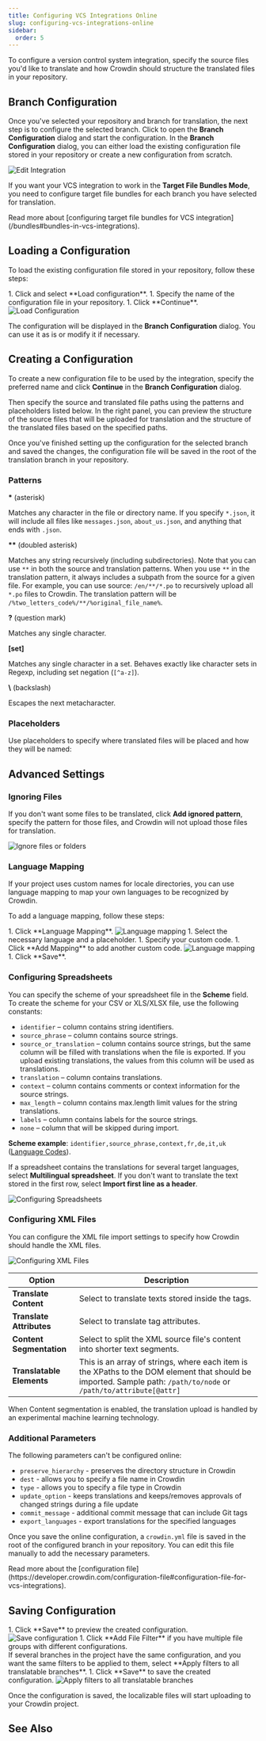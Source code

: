 ```yaml
---
title: Configuring VCS Integrations Online
slug: configuring-vcs-integrations-online
sidebar:
  order: 5
---
```



To configure a version control system integration, specify the source files you'd like to translate and how Crowdin should structure the translated files in your repository.

## Branch Configuration

Once you've selected your repository and branch for translation, the next step is to configure the selected branch. Click <Icon name="mdi:pencil" class="inline-icon" /> to open the **Branch Configuration** dialog and start the configuration. In the **Branch Configuration** dialog, you can either load the existing configuration file stored in your repository or create a new configuration from scratch.

<Image src={editIntegrationEditBranchBtn} alt="Edit Integration" class="width-2xl" />

If you want your VCS integration to work in the **Target File Bundles Mode**, you need to configure target file bundles for each branch you have selected for translation.

<ReadMore>
  Read more about [configuring target file bundles for VCS integration](/bundles#bundles-in-vcs-integrations).
</ReadMore>

## Loading a Configuration

To load the existing configuration file stored in your repository, follow these steps:

<Steps>
  1. Click <Icon name="mdi:dots-horizontal" class="inline-icon" /> and select **Load configuration**.
  1. Specify the name of the configuration file in your repository.
  1. Click **Continue**. <Image src={loadConfiguration} alt="Load Configuration" class="width-2xl" />
</Steps>

The configuration will be displayed in the **Branch Configuration** dialog. You can use it as is or modify it if necessary.

## Creating a Configuration

To create a new configuration file to be used by the integration, specify the preferred name and click **Continue** in the **Branch Configuration** dialog.

Then specify the source and translated file paths using the patterns and placeholders listed below. In the right panel, you can preview the structure of the source files that will be uploaded for translation and the structure of the translated files based on the specified paths.

Once you've finished setting up the configuration for the selected branch and saved the changes, the configuration file will be saved in the root of the translation branch in your repository.

### Patterns

**\*** (asterisk)

Matches any character in the file or directory name. If you specify `*.json`, it will include all files like `messages.json`, `about_us.json`, and anything that ends with `.json`.

**\*\*** (doubled asterisk)

Matches any string recursively (including subdirectories). Note that you can use `**` in both the source and translation patterns. When you use `**` in the translation pattern, it always includes a subpath from the source for a given file. For example, you can use source: `/en/**/*.po` to recursively upload all `*.po` files to Crowdin. The translation pattern will be `/%two_letters_code%/**/%original_file_name%`.

**?** (question mark)

Matches any single character.

**[set]**

Matches any single character in a set. Behaves exactly like character sets in Regexp, including set negation (`[^a-z]`).

**\\** (backslash)

Escapes the next metacharacter.

### Placeholders

Use placeholders to specify where translated files will be placed and how they will be named:

<Include file="placeholders.mdx" />

## Advanced Settings

### Ignoring Files

If you don't want some files to be translated, click **Add ignored pattern**, specify the pattern for those files, and Crowdin will not upload those files for translation.

<Image src={ignoreFiles} alt="Ignore files or folders" class="width-2xl" />

### Language Mapping

If your project uses custom names for locale directories, you can use language mapping to map your own languages to be recognized by Crowdin.

To add a language mapping, follow these steps:

<Steps>
  1. Click **Language Mapping**. <Image src={languageMapping} alt="Language mapping" class="width-2xl" />
  1. Select the necessary language and a placeholder.
  1. Specify your custom code.
  1. Click **Add Mapping** to add another custom code. <Image src={languageMapping2} alt="Language mapping" class="width-lg" />
  1. Click **Save**.
</Steps>

### Configuring Spreadsheets

You can specify the scheme of your spreadsheet file in the **Scheme** field. To create the scheme for your CSV or XLS/XLSX file, use the following constants:

- `identifier` &ndash; column contains string identifiers.
- `source_phrase` &ndash; column contains source strings.
- `source_or_translation` &ndash; column contains source strings, but the same column will be filled with translations when the file is exported. If you upload existing translations, the values from this column will be used as translations.
- `translation` &ndash; column contains translations.
- `context` &ndash; column contains comments or context information for the source strings.
- `max_length` &ndash; column contains max.length limit values for the string translations.
- `labels` &ndash; column contains labels for the source strings.
- `none` &ndash; column that will be skipped during import.

**Scheme example**: `identifier,source_phrase,context,fr,de,it,uk` ([Language Codes](https://developer.crowdin.com/language-codes/)).

If a spreadsheet contains the translations for several target languages, select **Multilingual spreadsheet**. If you don't want to translate the text stored in the first row, select **Import first line as a header**.

<Image src={configuringSpreadsheets} alt="Configuring Spreadsheets" class="width-2xl" />

### Configuring XML Files

You can configure the XML file import settings to specify how Crowdin should handle the XML files.

<Image src={configuringXml} alt="Configuring XML Files" class="width-2xl" />

| **Option**                | **Description**                                                                                                                                                    |
|---------------------------|--------------------------------------------------------------------------------------------------------------------------------------------------------------------|
| **Translate Content**     | Select to translate texts stored inside the tags.                                                                                                                  |
| **Translate Attributes**  | Select to translate tag attributes.                                                                                                                                |
| **Content Segmentation**  | Select to split the XML source file's content into shorter text segments.                                                                                          |
| **Translatable Elements** | This is an array of strings, where each item is the XPaths to the DOM element that should be imported. Sample path: `/path/to/node` or `/path/to/attribute[@attr]` |

<Aside>
  When Content segmentation is enabled, the translation upload is handled by an experimental machine learning technology.
</Aside>

### Additional Parameters

The following parameters can't be configured online:

- `preserve_hierarchy` - preserves the directory structure in Crowdin
- `dest` - allows you to specify a file name in Crowdin
- `type` - allows you to specify a file type in Crowdin
- `update_option` - keeps translations and keeps/removes approvals of changed strings during a file update
- `commit_message` - additional commit message that can include Git tags
- `export_languages` - export translations for the specified languages

Once you save the online configuration, a `crowdin.yml` file is saved in the root of the configured branch in your repository. You can edit this file manually to add the necessary parameters.

<ReadMore>
  Read more about the [configuration file](https://developer.crowdin.com/configuration-file#configuration-file-for-vcs-integrations).
</ReadMore>

## Saving Configuration

<Steps>
  1. Click **Save** to preview the created configuration. <Image src={filesListFilter} alt="Save configuration" class="width-2xl" />
  1. Click **Add File Filter** if you have multiple file groups with different configurations. <br/>If several branches in the project have the same configuration, and you want the same filters to be applied to them, select **Apply filters to all translatable branches**.
  1. Click **Save** to save the created configuration. <Image src={filesList} alt="Apply filters to all translatable branches"  class="width-2xl" />
</Steps>

Once the configuration is saved, the localizable files will start uploading to your Crowdin project.

## See Also

<CardGrid>
  <LinkCard
    title="GitHub"
    href="/github-integration"
  />
  <LinkCard
    title="GitLab"
    href="/gitlab-integration"
  />
  <LinkCard
    title="Bitbucket"
    href="/bitbucket-integration"
  />
  <LinkCard
    title="Azure Repos"
    href="/azure-repos-integration"
  />
</CardGrid>
